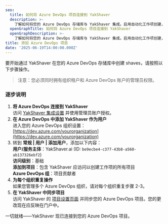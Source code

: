 ```yaml
---
seo:
  title: 如何将 Azure DevOps 项目连接到 YakShaver
  description: >-
    了解如何将您的 Azure DevOps 存储库与 YakShaver 集成。启用自动化工作项创建，简化您的 DevOps 工作流程。
  openGraphTitle: 如何将 Azure DevOps 项目连接到 YakShaver
  openGraphDescription: >-
    了解如何将您的 Azure DevOps 存储库与 YakShaver 集成。启用自动化工作项创建，简化您的 DevOps 工作流程。
title: 添加 Azure DevOps 项目
date: '2025-06-19T14:00:00.000Z'
---
```


要开始通过 YakShaver 在您的 Azure DevOps 存储库中创建 shaves，请按照以下步骤操作。

> 注意：您必须同时拥有组织租户和 Azure DevOps 账户的管理员权限。

### 逐步说明

1. **将 Azure DevOps 连接到 YakShaver**\
   访问 [YakShaver 集成设置](https://portal.yakshaver.ai/settings/integrations) 并使用管理员账户授权。
2. **在 Azure DevOps 中添加 YakShaver 作为用户**\
   进入您的 Azure DevOps 组织设置：[https://dev.azure.com/yourorganization](https://dev.azure.com/yourorganization)
3. 转到 **常规 | 用户 | 添加用户**，添加以下内容：\
   **用户/服务主体**：YakShaver.ai (ID: `be9ecbe4-c377-43b8-a560-ab137326ebf2`)\
   **访问级别**：基础\
   **添加到项目**：包含 YakShaver 应访问以创建工作项的所有项目\
   **Azure DevOps 组**：项目贡献者
4. **为每个组织重复操作**\
   如果您管理多个 Azure DevOps 组织，请对每个组织重复步骤 2-3。
5. **在 YakShaver 中同步项目**\
   访问 YakShaver 的 [项目设置页面](https://portal.yakshaver.ai/settings/projects) 并同步您的 Azure DevOps 项目。您的更改现在应反映在门户中。

一切就绪——YakShaver 现已连接到您的 Azure DevOps 项目。
